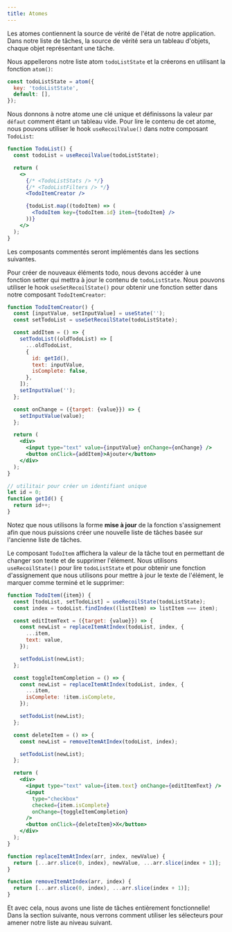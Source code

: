 ```yaml
---
title: Atomes
---
```


Les atomes contiennent la source de vérité de l'état de notre application. Dans notre liste de tâches, la source de vérité sera un tableau d'objets, chaque objet représentant une tâche.

Nous appellerons notre liste atom `todoListState` et la créerons en utilisant la fonction `atom()`:

```javascript
const todoListState = atom({
  key: 'todoListState',
  default: [],
});
```

Nous donnons à notre atome une clé unique et définissons la valeur par `défaut` comment étant un tableau vide. Pour lire le contenu de cet atome, nous pouvons utiliser le hook `useRecoilValue()` dans notre composant `TodoList`:

```jsx
function TodoList() {
  const todoList = useRecoilValue(todoListState);

  return (
    <>
      {/* <TodoListStats /> */}
      {/* <TodoListFilters /> */}
      <TodoItemCreator />

      {todoList.map((todoItem) => (
        <TodoItem key={todoItem.id} item={todoItem} />
      ))}
    </>
  );
}
```

Les composants commentés seront implémentés dans les sections suivantes.

Pour créer de nouveaux éléments todo, nous devons accéder à une fonction setter qui mettra à jour le contenu de `todoListState`. Nous pouvons utiliser le hook `useSetRecoilState()` pour obtenir une fonction setter dans notre composant `TodoItemCreator`:

```jsx
function TodoItemCreator() {
  const [inputValue, setInputValue] = useState('');
  const setTodoList = useSetRecoilState(todoListState);

  const addItem = () => {
    setTodoList((oldTodoList) => [
      ...oldTodoList,
      {
        id: getId(),
        text: inputValue,
        isComplete: false,
      },
    ]);
    setInputValue('');
  };

  const onChange = ({target: {value}}) => {
    setInputValue(value);
  };

  return (
    <div>
      <input type="text" value={inputValue} onChange={onChange} />
      <button onClick={addItem}>Ajouter</button>
    </div>
  );
}

// utilitair pour créer un identifiant unique
let id = 0;
function getId() {
  return id++;
}
```

Notez que nous utilisons la forme **mise à jour** de la fonction s'assignement afin que nous puissions créer une nouvelle liste de tâches basée sur l'ancienne liste de tâches.

Le composant `TodoItem` affichera la valeur de la tâche tout en permettant de changer son texte et de supprimer l'élément. Nous utilisons `useRecoilState()` pour lire `todoListState` et pour obtenir une fonction d'assignement que nous utilisons pour mettre à jour le texte de l'élément, le marquer comme terminé et le supprimer:

```jsx
function TodoItem({item}) {
  const [todoList, setTodoList] = useRecoilState(todoListState);
  const index = todoList.findIndex((listItem) => listItem === item);

  const editItemText = ({target: {value}}) => {
    const newList = replaceItemAtIndex(todoList, index, {
      ...item,
      text: value,
    });

    setTodoList(newList);
  };

  const toggleItemCompletion = () => {
    const newList = replaceItemAtIndex(todoList, index, {
      ...item,
      isComplete: !item.isComplete,
    });

    setTodoList(newList);
  };

  const deleteItem = () => {
    const newList = removeItemAtIndex(todoList, index);

    setTodoList(newList);
  };

  return (
    <div>
      <input type="text" value={item.text} onChange={editItemText} />
      <input
        type="checkbox"
        checked={item.isComplete}
        onChange={toggleItemCompletion}
      />
      <button onClick={deleteItem}>X</button>
    </div>
  );
}

function replaceItemAtIndex(arr, index, newValue) {
  return [...arr.slice(0, index), newValue, ...arr.slice(index + 1)];
}

function removeItemAtIndex(arr, index) {
  return [...arr.slice(0, index), ...arr.slice(index + 1)];
}
```

Et avec cela, nous avons une liste de tâches entièrement fonctionnelle! Dans la section suivante, nous verrons comment utiliser les sélecteurs pour amener notre liste au niveau suivant.
